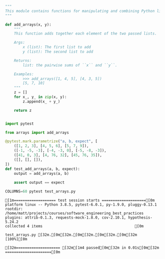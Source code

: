 ```python

"""
This module contains functions for manipulating and combining Python lists.
"""

def add_arrays(x, y):
    """
    This function adds together each element of the two passed lists.

    Args:
        x (list): The first list to add
        y (list): The second list to add

    Returns:
        list: the pairwise sums of ``x`` and ``y``.

    Examples:
        >>> add_arrays([1, 4, 5], [4, 3, 5])
        [5, 7, 10]
    """
    z = []
    for x_, y_ in zip(x, y):
        z.append(x_ + y_)

    return z
```




```python

import pytest

from arrays import add_arrays

@pytest.mark.parametrize("a, b, expect", [
    ([1, 2, 3], [4, 5, 6], [5, 7, 9]),
    ([-1, -5, -3], [-4, -3, 0], [-5, -8, -3]),
    ([41, 0, 3], [4, 76, 32], [45, 76, 35]),
    ([], [], []),
])
def test_add_arrays(a, b, expect):
    output = add_arrays(a, b)
    
    assert output == expect
```




```python
COLUMNS=60 pytest test_arrays.py
```

    [1m=================== test session starts ====================[0m
    platform linux -- Python 3.8.5, pytest-6.0.1, py-1.9.0, pluggy-0.13.1
    rootdir: /home/matt/projects/courses/software_engineering_best_practices
    plugins: attrib-0.1.3, requests-mock-1.8.0, cov-2.10.1, hypothesis-5.24.2
    collected 4 items                                          [0m
    
    test_arrays.py [32m.[0m[32m.[0m[32m.[0m[32m.[0m[32m                                  [100%][0m
    
    [32m==================== [32m[1m4 passed[0m[32m in 0.01s[0m[32m =====================[0m

